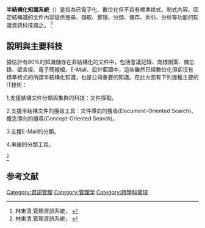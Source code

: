 {{orphan|time=2016-02-18T04:10:26+00:00}}

'''半結構化知識系統'''（{{lang-en|Semi-structured Knowledge System}}）是指為已電子化、數位化但不具有標準格式、制式內容、固定結構識的文件內容提供搜尋、擷取、整理、分類、儲存、索引、分析等功能的知識資訊科技謂之。
<ref name="">林東清,管理資訊系統，
{{Cite book zh 
| author = 林東清
| title = 資訊管理：e化企業的核心競爭能力
| location = 臺北市
| publisher = 智勝文化
| date = 2010
| pages = 13-13
| id = ISBN 957-729-523-1 }}</ref>

== 說明與主要科技 ==
據估計有80%的知識儲存在非結構化的文件中，包括會議記錄、商標圖案、備忘錄、留言板、電子簡報檔、E-Mail、設計藍圖中，這些雖然已經數位化但卻沒有標準格式的所謂半結構化知識，也是公司重要的知識。在此方面有下列幾種主要的IT技術：

1.支援結構文件分類與集群的科技：文件探勘。

2.支援半結構文件的搜尋工具：文件導向的搜尋(Document-Oriented Search)、概念導向的搜尋(Concept-Oriented Search)。

3.支援E-Mail的分類。 

4.串線的分類工具。


<ref name="">林東清,管理資訊系統，
{{Cite book zh 
| author = 林東清
| title = 資訊管理：e化企業的核心競爭能力
| location = 臺北市
| publisher = 智勝文化
| date = 2010
| pages = 13-13
| id = ISBN 957-729-523-1 }}</ref>

==参考文献==
{{reflist}}


[[Category:資訊管理|Category:資訊管理]]
[[Category:管理学|Category:管理学]]
[[Category:跨學科領域|Category:跨學科領域]]